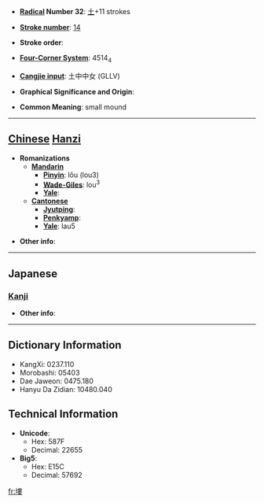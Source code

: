 * '''[[Wiktionary:Chinese radical index| Radical]] Number 32''': [[Wiktionary:Chinese radical index 土|土]]+11 strokes

* '''[[Wiktionary:Chinese total strokes index|Stroke number]]''': [[Wiktionary:Chinese total strokes index 14|14]]

* '''Stroke order''': 

* '''[[Wiktionary:Chinese four corner index|Four-Corner System]]''': 4514<sub>4</sub>

* '''[[Wiktionary:Chinese Cangjie index|Cangjie input]]''': 土中中女 (GLLV)

* '''Graphical Significance and Origin''': 

* '''Common Meaning''': small mound

----

== [[Chinese]] [[Hanzi]] ==

* '''Romanizations'''
** '''[[Mandarin]]'''
*** '''[[Pinyin]]''': lǒu (lou3)
*** '''[[Wade-Giles]]''': lou<sup>3</sup>
*** '''[[Yale]]''': 
** '''[[Cantonese]]'''
*** '''[[Jyutping]]''':
*** '''[[Penkyamp]]''': 
*** '''[[Yale]]''': lau5

* '''Other info''': 

----

==Japanese==
===[[Kanji]]===
{{kanji|on readings=[[ろう]] (rō), [[る]] (ru)|kun readings=[[つち]] (tsuchi), [[つか]] (tsuka)}}

* '''Other info''':  

----

== Dictionary Information ==

* KangXi: 0237.110
* Morobashi: 05403
* Dae Jaweon: 0475.180
* Hanyu Da Zidian: 10480.040

== Technical Information ==

* '''Unicode''':
** Hex: 587F
** Decimal: 22655
* '''Big5''':
** Hex: E15C
** Decimal: 57692

[[fr:塿]]